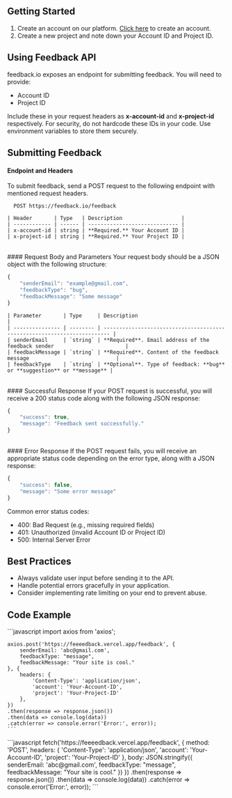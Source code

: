 
## Getting Started
1. Create an account on our platform. [Click here](/auth) to create an account.
2. Create a new project and note down your Account ID and Project ID.

## Using Feedback API
feedback.io exposes an endpoint for submitting feedback. You will need to provide:
- Account ID
- Project ID

Include these in your request headers as **x-account-id** and **x-project-id** respectively. For security, do not hardcode these IDs in your code. Use environment variables to store them securely.

## Submitting Feedback

#### Endpoint and Headers

To submit feedback, send a POST request to the following endpoint with mentioned request headers.

```http
  POST https://feedback.io/feedback
```

```
| Header       | Type   | Description                   |
| ------------ | ------ | ----------------------------- |
| x-account-id | string | **Required.** Your Account ID |
| x-project-id | string | **Required.** Your Project ID |
```

<br />
#### Request Body and Parameters
Your request body should be a JSON object with the following structure:

```javascript
{
    "senderEmail": "example@gmail.com",
    "feedbackType": "bug",
    "feedbackMessage": "Some message"
}
```

```
| Parameter       | Type     | Description                                                              |
| --------------- | -------- | ------------------------------------------------------------------------ |
| senderEmail     | `string` | **Required**. Email address of the feedback sender                       |
| feedbackMessage | `string` | **Required**. Content of the feedback message                            |
| feedbackType    | `string` | **Optional**. Type of feedback: **bug** or **suggestion** or **message** |
```

<br />
#### Successful Response
If your POST request is successful, you will receive a 200 status code along with the following JSON response:

```javascript
{
    "success": true,
    "message": "Feedback sent successfully."
}
```

<br />
#### Error Response
If the POST request fails, you will receive an appropriate status code depending on the error type, along with a JSON response:

```javascript
{
    "success": false,
    "message": "Some error message"
}
```

Common error status codes:
- 400: Bad Request (e.g., missing required fields)
- 401: Unauthorized (invalid Account ID or Project ID)
- 500: Internal Server Error


## Best Practices
- Always validate user input before sending it to the API.
- Handle potential errors gracefully in your application.
- Consider implementing rate limiting on your end to prevent abuse.

## Code Example

<div className="mt-2 space-y-4">
  <CodeBlock filename="using-axios.js" copyable className="flex-1 bg-white">
    ```javascript
    import axios from 'axios';

    axios.post('https://feeeedback.vercel.app/feedback', {
        senderEmail: 'abc@gmail.com',
        feedbackType: "message",
        feedbackMessage: "Your site is cool."
    }, {
        headers: {
            'Content-Type': 'application/json',
            'account': 'Your-Account-ID',
            'project': 'Your-Project-ID'
        },
    })
    .then(response => response.json())
    .then(data => console.log(data))
    .catch(error => console.error('Error:', error));
    ```
  </CodeBlock>
  <CodeBlock filename="using-fetch.js" copyable className="flex-1 bg-white">
    ```javascript
    fetch('https://feeeedback.vercel.app/feedback', {
        method: 'POST',
        headers: {
            'Content-Type': 'application/json',
            'account': 'Your-Account-ID',
            'project': 'Your-Project-ID'
        },
        body: JSON.stringify({
            senderEmail: 'abc@gmail.com',
            feedbackType: "message",
            feedbackMessage: "Your site is cool."
        })
    })
    .then(response => response.json())
    .then(data => console.log(data))
    .catch(error => console.error('Error:', error));
    ```
  </CodeBlock>
</div>